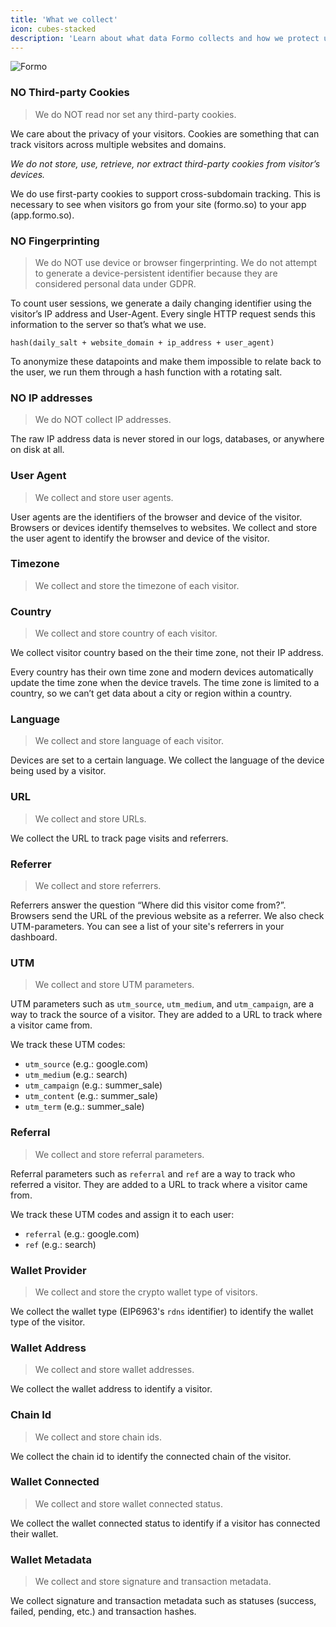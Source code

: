 ```yaml
---
title: 'What we collect'
icon: cubes-stacked
description: 'Learn about what data Formo collects and how we protect user privacy.'
---
```


<Frame>
  <img src="/images/intro0.png" alt="Formo" />
</Frame>

### NO Third-party Cookies

> We do NOT read nor set any third-party cookies.

We care about the privacy of your visitors. Cookies are something that can track visitors across multiple websites and domains. 

*We do not store, use, retrieve, nor extract third-party cookies from visitor’s devices.*

We do use first-party cookies to support cross-subdomain tracking. This is necessary to see when visitors go from your site (formo.so) to your app (app.formo.so).

### NO Fingerprinting

> We do NOT use device or browser fingerprinting.
We do not attempt to generate a device-persistent identifier because they are considered personal data under GDPR. 

To count user sessions, we generate a daily changing identifier using the visitor’s IP address and User-Agent. Every single HTTP request sends this information to the server so that’s what we use. 

```
hash(daily_salt + website_domain + ip_address + user_agent)
```

To anonymize these datapoints and make them impossible to relate back to the user, we run them through a hash function with a rotating salt.

### NO IP addresses

> We do NOT collect IP addresses.

The raw IP address data is never stored in our logs, databases, or anywhere on disk at all.

### User Agent

> We collect and store user agents.

User agents are the identifiers of the browser and device of the visitor. Browsers or devices identify themselves to websites. 
We collect and store the user agent to identify the browser and device of the visitor.

### Timezone

> We collect and store the timezone of each visitor.

### Country

> We collect and store country of each visitor.

We collect visitor country based on the their time zone, not their IP address. 

Every country has their own time zone and modern devices automatically update the time zone when the device travels. 
The time zone is limited to a country, so we can’t get data about a city or region within a country.

### Language

> We collect and store language of each visitor.

Devices are set to a certain language. We collect the language of the device being used by a visitor.

### URL

> We collect and store URLs.

We collect the URL to track page visits and referrers.

### Referrer

> We collect and store referrers.

Referrers answer the question “Where did this visitor come from?”. Browsers send the URL of the previous website as a referrer. 
We also check UTM-parameters. You can see a list of your site's referrers in your dashboard.

### UTM

> We collect and store UTM parameters.

UTM parameters such as `utm_source`, `utm_medium`, and `utm_campaign`, are a way to track the source of a visitor. 
They are added to a URL to track where a visitor came from.

We track these UTM codes:

- `utm_source` (e.g.: google.com)
- `utm_medium` (e.g.: search)
- `utm_campaign` (e.g.: summer_sale)
- `utm_content` (e.g.: summer_sale)
- `utm_term` (e.g.: summer_sale)

### Referral

> We collect and store referral parameters.

Referral parameters such as `referral` and `ref` are a way to track who referred a visitor. 
They are added to a URL to track where a visitor came from.

We track these UTM codes and assign it to each user:

- `referral` (e.g.: google.com)
- `ref` (e.g.: search)

### Wallet Provider

> We collect and store the crypto wallet type of visitors.

We collect the wallet type (EIP6963's `rdns` identifier) to identify the wallet type of the visitor.

### Wallet Address

> We collect and store wallet addresses.

We collect the wallet address to identify a visitor.

### Chain Id

> We collect and store chain ids.

We collect the chain id to identify the connected chain of the visitor.

### Wallet Connected

> We collect and store wallet connected status.

We collect the wallet connected status to identify if a visitor has connected their wallet.

### Wallet Metadata

> We collect and store signature and transaction metadata.

We collect signature and transaction metadata such as statuses (success, failed, pending, etc.) and transaction hashes.


